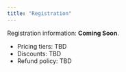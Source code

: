 ```yaml
---
title: "Registration"
---
```


Registration information: **Coming Soon**.

- Pricing tiers: TBD
- Discounts: TBD
- Refund policy: TBD